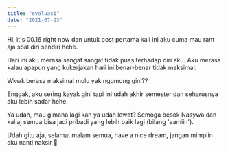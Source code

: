 ```yaml
---
title: "evaluasi"
date: "2021-07-23"
---
```

Hi, it's 00.16 right now dan untuk post pertama kali ini aku cuma mau rant aja soal diri sendiri hehe.

Hari ini aku merasa sangat sangat tidak puas terhadap diri aku. Aku merasa kalau apapun yang kukerjakan hari ini benar-benar tidak maksimal. 

Wkwk berasa maksimal mulu yak ngomong gini??

Enggak, aku sering kayak gini tapi ini udah akhir semester dan seharusnya aku lebih sadar hehe.

Ya udah, mau gimana lagi kan ya udah lewat? Semoga besok Nasywa dan kaliaj semua bisa jadi pribadi yang lebih baik lagi (bilang 'aamiin').

Udah gitu aja, selamat malam semua, have a nice dream, jangan mimpiin aku nanti naksir 🤫